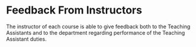 # Feedback From Instructors

The instructor of each course is able to give feedback both to the Teaching Assistants and to the department regarding performance of the Teaching Assistant duties. 

